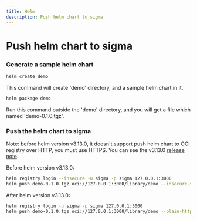 ```yaml
---
title: Helm
description: Push helm chart to sigma
---
```


# Push helm chart to sigma

### Generate a sample helm chart

``` sh
helm create demo
```

This command will create 'demo' directory, and a sample helm chart in it.

``` sh
helm package demo
```

Run this command outside the 'demo' directory, and you will get a file which named 'demo-0.1.0.tgz'.

### Push the helm chart to sigma

Note: before helm version v3.13.0, it doesn't support push helm chart to OCI registry over HTTP, you must use HTTPS.
You can see the v3.13.0 [release note](https://github.com/helm/helm/releases/tag/v3.13.0).

Before helm version v3.13.0:

``` sh
helm registry login --insecure -u sigma -p sigma 127.0.0.1:3000
helm push demo-0.1.0.tgz oci://127.0.0.1:3000/library/demo --insecure-skip-tls-verify
```

After helm version v3.13.0:

``` sh
helm registry login -u sigma -p sigma 127.0.0.1:3000
helm push demo-0.1.0.tgz oci://127.0.0.1:3000/library/demo --plain-http
```
